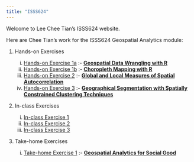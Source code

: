 ```yaml
---
title: "ISSS624"
---
```


Welcome to Lee Chee Tian's ISSS624 website.

Here are Chee Tian's work for the ISSS624 Geospatial Analytics module:

1.  Hands-on Exercises

    i)  [Hands-on Exercise 1a](Hands-on_Ex/Hands-on_Ex1/hands-on_ex1a.qmd) :- [**Geospatial Data Wrangling with R**](Hands-on_Ex/Hands-on_Ex1/hands-on_ex1a.qmd)
    ii) [Hands-on Exercise 1b](Hands-on_Ex/Hands-on_Ex1/hands-on_ex1b.qmd) :- [**Choropleth Mapping with R**](Hands-on_Ex/Hands-on_Ex1/hands-on_ex1b.qmd)
    iii) [Hands-on Exercise 2](Hands-on_Ex/Hands-on_Ex2/hands-on_ex2.qmd) :- [**Global and Local Measures of Spatial Autocorrelation**](Hands-on_Ex/Hands-on_Ex2/hands-on_ex2.qmd)
    iv) [Hands-on Exercise 3](Hands-on_Ex/Hands-on_Ex3/hands-on_ex3.qmd) :- [**Geographical Segmentation with Spatially Constrained Clustering Techniques**](Hands-on_Ex/Hands-on_Ex3/hands-on_ex3.qmd)

2.  In-class Exercises

    i.  [In-class Exercise 1](In-class_Ex/In-class_Ex1/in-class_ex1.qmd)
    ii. [In-class Exercise 2](In-class_Ex/In-class_Ex2/in-class_ex2.qmd)
    iii. [In-class Exercise 3](In-class_Ex/In-class_Ex3/in-class_ex3.qmd)

3.  Take-home Exercises

    i.  [Take-home Exercise 1](Take-home_Ex/Take-home_Ex1/take-home_ex1.qmd) :- [**Geospatial Analytics for Social Good**](Take-home_Ex/Take-home_Ex1/take-home_ex1.qmd)
